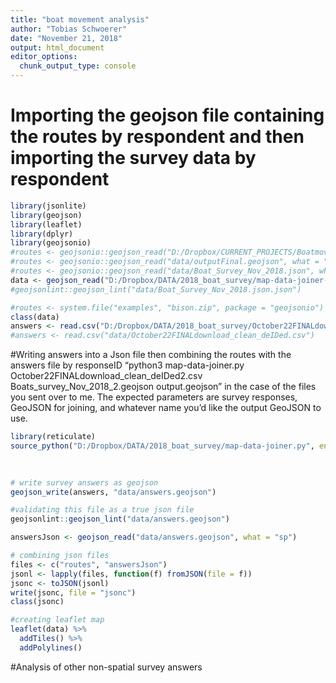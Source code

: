 ```yaml
---
title: "boat movement analysis"
author: "Tobias Schwoerer"
date: "November 21, 2018"
output: html_document
editor_options: 
  chunk_output_type: console
---
```


# Importing the geojson file containing the routes by respondent and then importing the survey data by respondent

```r
library(jsonlite)
library(geojson)
library(leaflet)
library(dplyr)
library(geojsonio)
#routes <- geojsonio::geojson_read("D:/Dropbox/CURRENT_PROJECTS/Boatmovements/Data/outputFinal.geojson", what = "sp")
#routes <- geojsonio::geojson_read("data/outputFinal.geojson", what = "sp")
#routes <- geojsonio::geojson_read("data/Boat_Survey_Nov_2018.json", what = "sp")
data <- geojson_read("D:/Dropbox/DATA/2018_boat_survey/map-data-joiner-output.geojson",what = "sp")
#geojsonlint::geojson_lint("data/Boat_Survey_Nov_2018.json.json")

#routes <- system.file("examples", "bison.zip", package = "geojsonio")
class(data)
answers <- read.csv("D:/Dropbox/DATA/2018_boat_survey/October22FINALdownload_clean_deIDed2.csv")
#answers <- read.csv("data/October22FINALdownload_clean_deIDed.csv")
```

#Writing answers into a Json file then combining the routes with the answers file by responseID
 "python3 map-data-joiner.py October22FINALdownload_clean_deIDed2.csv Boats_survey_Nov_2018_2.geojson output.geojson" in the case of the files you sent over to me. The expected parameters are survey responses, GeoJSON for joining, and whatever name you'd like the output GeoJSON to use.
```r
library(reticulate)
source_python("D:/Dropbox/DATA/2018_boat_survey/map-data-joiner.py", envir = parent.frame(), convert = TRUE) 
 
 
``` 
 
```r
# write survey answers as geojson
geojson_write(answers, "data/answers.geojson")

#validating this file as a true json file
geojsonlint::geojson_lint("data/answers.geojson")

answersJson <- geojson_read("data/answers.geojson", what = "sp")

# combining json files
files <- c("routes", "answersJson")
jsonl <- lapply(files, function(f) fromJSON(file = f))
jsonc <- toJSON(jsonl)
write(jsonc, file = "jsonc")
class(jsonc)

#creating leaflet map
leaflet(data) %>%
  addTiles() %>%
  addPolylines() 
```

#Analysis of other non-spatial survey answers
```r


```
